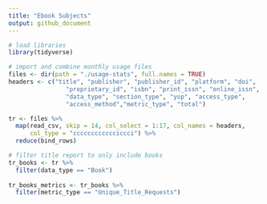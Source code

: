 ```yaml
---
title: "Ebook Subjects"
output: github_document
---
```


```r
# load libraries
library(tidyverse)
```

```r
# import and combine monthly usage files
files <- dir(path = "./usage-stats", full.names = TRUE)
headers <- c("title", "publisher", "publisher_id", "platform", "doi", 
                "proprietary_id", "isbn", "print_issn", "online_issn", "uri", 
                "data_type", "section_type", "yop", "access_type", 
                "access_method","metric_type", "total")

tr <- files %>%
  map(read_csv, skip = 14, col_select = 1:17, col_names = headers, 
      col_type = "cccccccccccciccci") %>%
  reduce(bind_rows)
```

```r
# filter title report to only include books
tr_books <- tr %>%
  filter(data_type == "Book")
  
tr_books_metrics <- tr_books %>%  
  filter(metric_type == "Unique_Title_Requests")
  

```

